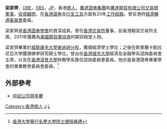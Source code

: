 '''梁家齊'''，[[OBE|OBE]]，[[銀紫荊星章|SBS]]，[[太平紳士|JP]]，香港[[商人|商人]]，[[鷹達證券集團|鷹達證券集團]]和[[鷹達期貨|鷹達期貨]][[有限公司|有限公司]][[交易商|交易商]][[董事|董事]]，[[投資|投資]][[顧問|顧問]]，在[[香港證券|香港證券]]及[[衍生工具|衍生工具]]方面有20年[[工作經驗|工作經驗]]。曾任港府[[經濟機遇委員會|經濟機遇委員會]]委員。

梁家齊是[[香港證券學會|香港證券學會]]的資深成員，曾任[[香港交易所|香港交易所]]董事，前香港期貨交易所主席。2011年獲薦為[[美國期貨業協會|美國期貨業協會]]的期貨殿堂人物。

梁家齊畢業於[[威斯康辛大學麥迪遜分校|威斯康辛大學麥迪遜分校]]，獲頒經濟學士學位；之後在斯里蘭卡凱拉尼亞大學獲頒佛學研究碩士學位。曾出任[[香港城市大學|香港城市大學]]經濟及金融學系諮詢委員會主席，以及在[[香港浸會大學|香港浸會大學]]財務學系擔任諮詢委員會委員。他亦是香港證券專業學會的專業教育委員會委員。<ref>[https://www.hku.hk/press/c_news_detail_23231.html 香港大學舉行名譽大學院士頒授典禮]</ref>

== 外部參考 ==
* [https://web.archive.org/web/20081227113026/http://www.csindex.com.cn/sseportal/csiportal/jbjs.htm 中証公司周年慶]

[[Category:香港商人|Category:香港商人]]
[[Category:梁姓|J]]
[[Category:OBE勳銜|L]]